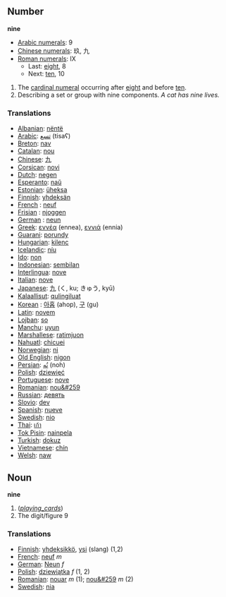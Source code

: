 == Number ==
'''nine'''

*[[w:Arabic Numerals|Arabic numerals]]: 9
*[[w:Chinese numerals|Chinese numerals]]: 玖, 九
*[[w:Roman numerals|Roman numerals]]: IX
**Last: [[eight]], 8
**Next: [[ten]], 10

# The [[cardinal numeral]] occurring after [[eight]] and before [[ten]].
# Describing a set or group with nine components. ''A cat has nine lives.''

=== Translations ===
*[[Albanian]]: [[nëntë]]
*[[Arabic]]: [[تسع]] (tisaʕ)
*[[Breton]]: [[nav]]
*[[Catalan]]: [[nou]]
*[[Chinese]]: [[九]]
*[[Corsican]]: [[novi]]
*[[Dutch]]: [[negen]]
*[[Esperanto]]: [[naŭ]]
*[[Estonian]]: [[üheksa]]
*[[Finnish]]: [[yhdeksän]]
*[[French]] : [[neuf]]
*[[Frisian]] : [[njoggen]]
*[[German]] : [[neun]]
*[[Greek]]: [[εννέα]] (ennea), [[εννιά]] (ennia)
*[[Guarani]]: [[porundy]]
*[[Hungarian]]: [[kilenc]]
*[[Icelandic]]: [[níu]]
*[[Ido]]: [[non]]
*[[Indonesian]]: [[sembilan]]
*[[Interlingua]]: [[nove]]
*[[Italian]]: [[nove]]
*[[Japanese]]: [[九]] (く, ku; きゅう, kyū)
*[[Kalaallisut]]: [[qulingiluat]]
*[[Korean]] : [[아홉]] (ahop), [[구]] (gu)
*[[Latin]]: [[novem]]
*[[Lojban]]: [[so]]
*[[Manchu]]: [[uyun]]
*[[Marshallese]]: [[ratimjuon]]
*[[Nahuatl]]: [[chicuei]]
*[[Norwegian]]: [[ni]]
*[[Old English]]: [[nigon]]
*[[Persian]]: [[نُه]] (noh)
*[[Polish]]: [[dziewięć]]
*[[Portuguese]]: [[nove]]
*[[Romanian]]: [[nou&#259]]
*[[Russian]]: [[девять]]
*[[Slovio]]: [[dev]]
*[[Spanish]]: [[nueve]]
*[[Swedish]]: [[nio]]
*[[Thai]]: [[เก้า]]
*[[Tok Pisin]]: [[nainpela]]
*[[Turkish]]: [[dokuz]]
*[[Vietnamese]]: [[chín]]
*[[Welsh]]: [[naw]]

== Noun ==
'''nine'''

# (<i>[[playing_cards]]</i>)
# The digit/figure 9

=== Translations ===
*[[Finnish]]: [[yhdeksikkö]], [[ysi]] (slang) (1,2)
*[[French]]: [[neuf]] ''m''
*[[German]]: [[Neun]] ''f''
*[[Polish]]: [[dziewiątka]] ''f'' (1, 2)
*[[Romanian]]: [[nouar]] ''m'' (1); [[nou&#259]] ''m'' (2)
*[[Swedish]]: [[nia]]